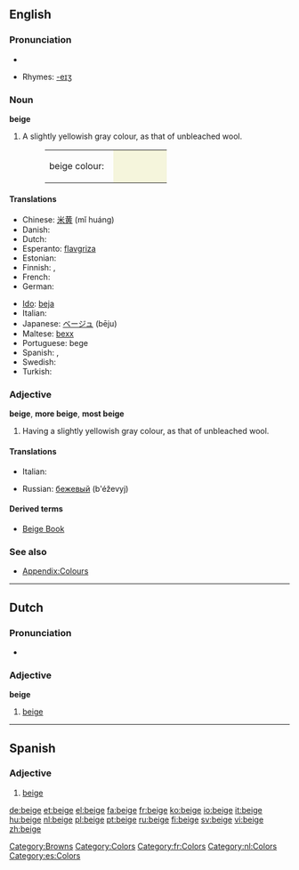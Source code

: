 ==English==

===Pronunciation===
*{{audio|en-us-beige.ogg|Audio (US)}}

*Rhymes: [[Rhymes:English:-eɪʒ|-eɪʒ]]

===Noun===
{{wikipedia}}
'''beige'''

# A slightly yellowish gray colour, as that of unbleached wool.
#:<table><tr><td>beige colour: &nbsp;</td><td bgcolor="#F5F5DC" width="80">&nbsp; </td></tr></table>

====Translations====
{{trans-top|colour}}
* Chinese: [[米黄]] (mǐ huáng)
* Danish: {{t-|da|beige}}
* Dutch: {{t+|nl|beige}}
* Esperanto: [[flavgriza]]
* Estonian: {{t-|et|beež}}
* Finnish: {{t-|fi|beesi}}, {{t+|fi|beige}}
* French: {{t+|fr|beige}}
* German: {{t+|de|beige}}
{{trans-mid}}
* [[Ido]]: [[beja]]
* Italian: {{t+|it|beige}}
* Japanese: [[ベージュ]] (bēju)
* Maltese: [[bexx]]
* Portuguese: bege
* Spanish: {{t-|es|beige}}, {{t|es|beis}}
* Swedish: {{t+|sv|beige}}
* Turkish: {{t+|tr|bej}}
{{trans-bottom}}

===Adjective===
'''beige''', '''more beige''', '''most beige'''

# Having a slightly yellowish gray colour, as that of unbleached wool.

====Translations====
{{top}}
* Italian: {{t+|it|bigio|m}}
{{mid}}
* Russian: [[бежевый]] (b'éževyj)
{{bottom}}

====Derived terms====
*[[Beige Book]]

===See also===
*[[Appendix:Colours]]

[[Category:Browns]]
[[Category:Colors]]
[[Category:fr:Colors]]

----

==Dutch==

===Pronunciation===
*{{audio|Nl-beige.ogg|audio}}

===Adjective===
'''beige'''

# [[beige#English|beige]]

[[Category:nl:Colors]]

----

==Spanish==

===Adjective===
{{es-adj}}

# [[beige#English|beige]]

[[Category:es:Colors]]

[[de:beige]]
[[et:beige]]
[[el:beige]]
[[fa:beige]]
[[fr:beige]]
[[ko:beige]]
[[io:beige]]
[[it:beige]]
[[hu:beige]]
[[nl:beige]]
[[pl:beige]]
[[pt:beige]]
[[ru:beige]]
[[fi:beige]]
[[sv:beige]]
[[vi:beige]]
[[zh:beige]]